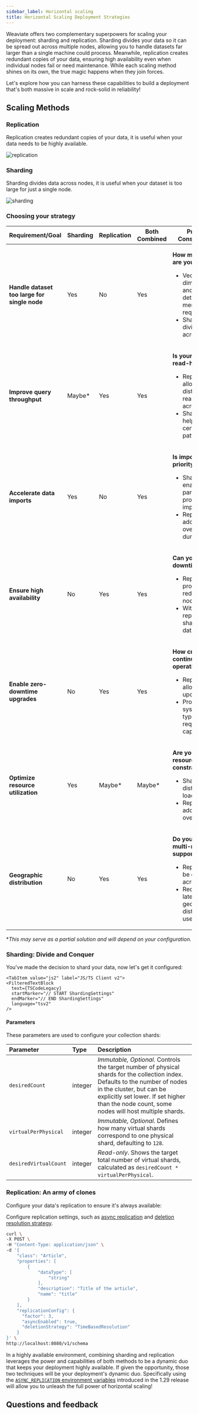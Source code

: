 ```yaml
---
sidebar_label: Horizontal scaling
title: Horizontal Scaling Deployment Strategies
---
```




Weaviate offers two complementary superpowers for scaling your deployment: sharding and replication.
Sharding divides your data so it can be spread out across multiple nodes, allowing you to handle datasets far larger than a single machine could process.
Meanwhile, replication creates redundant copies of your data, ensuring high availability even when individual nodes fail or need maintenance.
While each scaling method shines on its own, the true magic happens when they join forces.

Let's explore how you can harness these capabilities to build a deployment that's both massive in scale and rock-solid in reliability!

## Scaling Methods



### Replication

Replication creates redundant copies of your data, it is useful when your data needs to be highly available.

![replication](./img/weaviate-blog-replication.png)

### Sharding

Sharding divides data across nodes, it is useful when your dataset is too large for just a single node.

![sharding](./img/weaviate-blog-sharding.png)


### Choosing your strategy

<table className="decision-matrix">
  <colgroup>
    <col style={{ width: '25%' }} />
    <col style={{ width: '15%' }} />
    <col style={{ width: '15%' }} />
    <col style={{ width: '15%' }} />
    <col style={{ width: '30%' }} />
  </colgroup>
  <thead>
    <tr>
      <th>Requirement/Goal</th>
      <th>Sharding</th>
      <th>Replication</th>
      <th>Both Combined</th>
      <th>Primary Consideration</th>
    </tr>
  </thead>
  <tbody>
    <tr>
      <td>
        <strong>Handle dataset too large for single node</strong>
      </td>
      <td className="access-cell" style={{ textAlign: 'center' }}>
        <div className="access-level">Yes</div>
      </td>
      <td className="access-cell" style={{ textAlign: 'center' }}>
        <div className="access-level">No</div>
      </td>
      <td className="access-cell" style={{ textAlign: 'center' }}>
        <div className="access-level">Yes</div>
      </td>
      <td className="constraints-cell">
        <div className="constraints-level">
          <p><strong>How much data are you storing?</strong></p>
          <ul>
            <li>
              Vector dimensions and count determine memory requirements
            </li>
            <li>
              Sharding divides this across nodes
            </li>
          </ul>
        </div>
      </td>
    </tr>
    <tr>
      <td>
        <strong>Improve query throughput</strong>
      </td>
      <td className="access-cell" style={{ textAlign: 'center' }}>
        <div className="access-level">Maybe*</div>
      </td>
      <td className="access-cell" style={{ textAlign: 'center' }}>
        <div className="access-level">Yes</div>
      </td>
      <td className="access-cell" style={{ textAlign: 'center' }}>
        <div className="access-level">Yes</div>
      </td>
      <td className="constraints-cell">
        <div className="constraints-level">
          <p><strong>Is your workload read-heavy?</strong></p>
          <ul>
            <li>
              Replication allows distributing read queries across nodes
            </li>
            <li>
              Sharding may help with certain query patterns
            </li>
          </ul>
        </div>
      </td>
    </tr>
    <tr>
      <td>
        <strong>Accelerate data imports</strong>
      </td>
      <td className="access-cell" style={{ textAlign: 'center' }}>
        <div className="access-level">Yes</div>
      </td>
      <td className="access-cell" style={{ textAlign: 'center' }}>
        <div className="access-level">No</div>
      </td>
      <td className="access-cell" style={{ textAlign: 'center' }}>
        <div className="access-level">Yes</div>
      </td>
      <td className="constraints-cell">
        <div className="constraints-level">
          <p><strong>Is import speed a priority?</strong></p>
          <ul>
            <li>
              Sharding enables parallel processing of imports
            </li>
            <li>
              Replication adds overhead during imports
            </li>
          </ul>
        </div>
      </td>
    </tr>
    <tr>
      <td>
        <strong>Ensure high availability</strong>
      </td>
      <td className="access-cell" style={{ textAlign: 'center' }}>
        <div className="access-level">No</div>
      </td>
      <td className="access-cell" style={{ textAlign: 'center' }}>
        <div className="access-level">Yes</div>
      </td>
      <td className="access-cell" style={{ textAlign: 'center' }}>
        <div className="access-level">Yes</div>
      </td>
      <td className="constraints-cell">
        <div className="constraints-level">
          <p><strong>Can you tolerate downtime?</strong></p>
          <ul>
            <li>
              Replication provides redundancy if nodes fail
            </li>
            <li>
              Without replication, shard loss = data loss
            </li>
          </ul>
        </div>
      </td>
    </tr>
    <tr>
      <td>
        <strong>Enable zero-downtime upgrades</strong>
      </td>
      <td className="access-cell" style={{ textAlign: 'center' }}>
        <div className="access-level">No</div>
      </td>
      <td className="access-cell" style={{ textAlign: 'center' }}>
        <div className="access-level">Yes</div>
      </td>
      <td className="access-cell" style={{ textAlign: 'center' }}>
        <div className="access-level">Yes</div>
      </td>
      <td className="constraints-cell">
        <div className="constraints-level">
          <p><strong>How critical is continuous operation?</strong></p>
          <ul>
            <li>
              Replication allows rolling updates
            </li>
            <li>
              Production systems typically require this capability
            </li>
          </ul>
        </div>
      </td>
    </tr>
    <tr>
      <td>
        <strong>Optimize resource utilization</strong>
      </td>
      <td className="access-cell" style={{ textAlign: 'center' }}>
        <div className="access-level">Yes</div>
      </td>
      <td className="access-cell" style={{ textAlign: 'center' }}>
        <div className="access-level">Maybe*</div>
      </td>
      <td className="access-cell" style={{ textAlign: 'center' }}>
        <div className="access-level">Maybe*</div>
      </td>
      <td className="constraints-cell">
        <div className="constraints-level">
          <p><strong>Are you resource-constrained?</strong></p>
          <ul>
            <li>
              Sharding distributes load efficiently
            </li>
            <li>
              Replication adds resource overhead
            </li>
          </ul>
        </div>
      </td>
    </tr>
    <tr>
      <td>
        <strong>Geographic distribution</strong>
      </td>
      <td className="access-cell" style={{ textAlign: 'center' }}>
        <div className="access-level">No</div>
      </td>
      <td className="access-cell" style={{ textAlign: 'center' }}>
        <div className="access-level">Yes</div>
      </td>
      <td className="access-cell" style={{ textAlign: 'center' }}>
        <div className="access-level">Yes</div>
      </td>
      <td className="constraints-cell">
        <div className="constraints-level">
          <p><strong>Do you need multi-region support?</strong></p>
          <ul>
            <li>
              Replicas can be deployed across regions
            </li>
            <li>
              Reduces latency for geographically distributed users
            </li>
          </ul>
        </div>
      </td>
    </tr>
  </tbody>
</table>

**This may serve as a partial solution and will depend on your configuration.*

### Sharding: Divide and Conquer

You've made the decision to shard your data, now let's get it configured:


<Tabs groupId="languages">
  <TabItem value="py" label="Python">
    <FilteredTextBlock
      text={PyCode}
      startMarker="# START ShardingSettings"
      endMarker="# END ShardingSettings"
      language="py"
    />
  </TabItem>

  <TabItem value="js" label="JS/TS Client v3">
    <FilteredTextBlock
      text={TSCode}
      startMarker="// START ShardingSettings"
      endMarker="// END ShardingSettings"
      language="ts"
    />
  </TabItem>

    <TabItem value="js2" label="JS/TS Client v2">
    <FilteredTextBlock
      text={TSCodeLegacy}
      startMarker="// START ShardingSettings"
      endMarker="// END ShardingSettings"
      language="tsv2"
    />
  </TabItem>

</Tabs>

#### Parameters

These parameters are used to configure your collection shards:

| Parameter             | Type    | Description                                                                                                                                                                                                                                                                                          |
| :-------------------- | :------ | :--------------------------------------------------------------------------------------------------------------------------------------------------------------------------------------------------------------------------------------------------------------------------------------------------- |
| `desiredCount`        | integer | *Immutable, Optional*. Controls the target number of physical shards for the collection index. Defaults to the number of nodes in the cluster, but can be explicitly set lower. If set higher than the node count, some nodes will host multiple shards.                                                  |
| `virtualPerPhysical`  | integer | *Immutable, Optional*. Defines how many virtual shards correspond to one physical shard, defaulting to `128`.                                                                                                               |
| `desiredVirtualCount` | integer | *Read-only*. Shows the target total number of virtual shards, calculated as `desiredCount * virtualPerPhysical`.                                                                                                                                                                                    |


### Replication: An army of clones

Configure your data's replication to ensure it's always available:


<RaftRFChangeWarning/>

Configure replication settings, such as [async replication](/deploy/configuration/replication.md#async-replication-settings) and [deletion resolution strategy](/weaviate/concepts/replication-architecture/consistency.md#deletion-resolution-strategies).

<Tabs groupId="languages">
  <TabItem value="py" label="Python">
    <FilteredTextBlock
      text={PyCode}
      startMarker="# START AllReplicationSettings"
      endMarker="# END AllReplicationSettings"
      language="py"
      docRefs={[
        "weaviate.collections.classes.html#weaviate.collections.classes.config.Configure"
      ]}
    />
  </TabItem>

  <TabItem value="js" label="JS/TS Client v3">
    <FilteredTextBlock
      text={TSCode}
      startMarker="// START AllReplicationSettings"
      endMarker="// END AllReplicationSettings"
      language="ts"
    />
  </TabItem>

  <TabItem value="js2" label="JS/TS Client v2">
    <FilteredTextBlock
      text={TSCodeLegacy}
      startMarker="// START AllReplicationSettings"
      endMarker="// END AllReplicationSettings"
      language="tsv2"
    />
  </TabItem>
  <TabItem value="curl" label="cURL">

```bash
curl \
-X POST \
-H "Content-Type: application/json" \
-d '{
    "class": "Article",
    "properties": [
        {
            "dataType": [
                "string"
            ],
            "description": "Title of the article",
            "name": "title"
        }
    ],
    "replicationConfig": {
      "factor": 3,
      "asyncEnabled": true,
      "deletionStrategy": "TimeBasedResolution"
    }
}' \
http://localhost:8080/v1/schema
```

</TabItem>
</Tabs>


In a highly available environment, combining sharding and replication leverages the power and
capabilities of both methods to be a dynamic duo that keeps your deployment highly available.
If given the opportunity, those two techniques will be your deployment's dynamic duo.
Specifically using the [`ASYNC_REPLICATION` environment variables](./async-rep.md) introduced in the 1.29 release
will allow you to unleash the full power of horizontal scaling!

## Questions and feedback


<DocsFeedback/>
